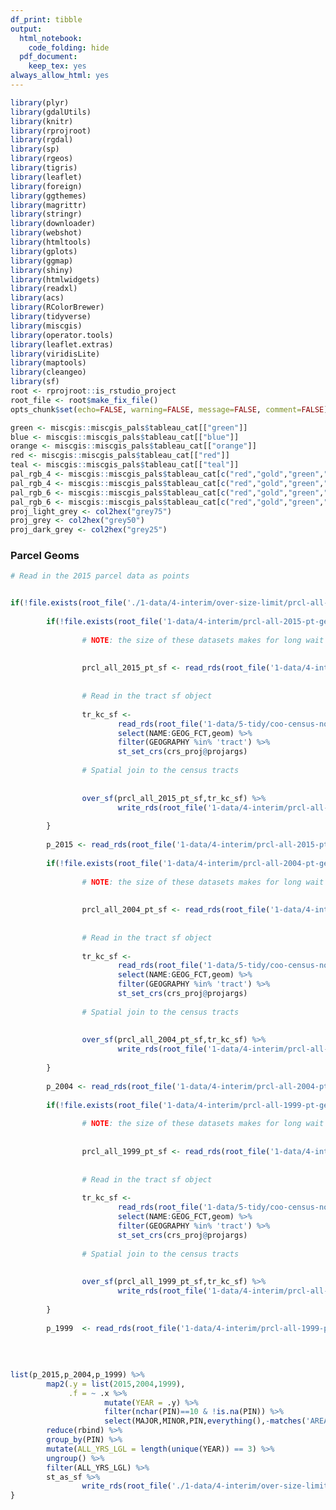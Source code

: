 ```yaml
---
df_print: tibble
output:
  html_notebook:
    code_folding: hide
  pdf_document:
    keep_tex: yes
always_allow_html: yes
---
```


```r
library(plyr)
library(gdalUtils)
library(knitr)
library(rprojroot)
library(rgdal)
library(sp)
library(rgeos)
library(tigris)
library(leaflet)
library(foreign)
library(ggthemes)
library(magrittr)
library(stringr)
library(downloader)
library(webshot)
library(htmltools)
library(gplots)
library(ggmap)
library(shiny)
library(htmlwidgets)
library(readxl)
library(acs)
library(RColorBrewer)
library(tidyverse)
library(miscgis)
library(operator.tools)
library(leaflet.extras)
library(viridisLite)
library(maptools)
library(cleangeo)
library(sf)
root <- rprojroot::is_rstudio_project
root_file <- root$make_fix_file()
opts_chunk$set(echo=FALSE, warning=FALSE, message=FALSE, comment=FALSE)
```

```r
green <- miscgis::miscgis_pals$tableau_cat[["green"]]
blue <- miscgis::miscgis_pals$tableau_cat[["blue"]]
orange <- miscgis::miscgis_pals$tableau_cat[["orange"]]
red <- miscgis::miscgis_pals$tableau_cat[["red"]]
teal <- miscgis::miscgis_pals$tableau_cat[["teal"]]
pal_rgb_4 <- miscgis::miscgis_pals$tableau_cat[c("red","gold","green","blue")] %>% unlist %>% palette()
pal_rgb_4 <- miscgis::miscgis_pals$tableau_cat[c("red","gold","green","blue")] %>% unlist %>% palette()
pal_rgb_6 <- miscgis::miscgis_pals$tableau_cat[c("red","gold","green","blue","orange","purple")] %>% unlist %>% palette()
pal_rgb_6 <- miscgis::miscgis_pals$tableau_cat[c("red","gold","green","blue","orange","purple")] %>% unlist %>% palette()
proj_light_grey <- col2hex("grey75")
proj_grey <- col2hex("grey50")
proj_dark_grey <- col2hex("grey25")
```


### Parcel Geoms

```r

# Read in the 2015 parcel data as points


if(!file.exists(root_file('./1-data/4-interim/over-size-limit/prcl-all-3-years-sf.rds'))){
        
        if(!file.exists(root_file('1-data/4-interim/prcl-all-2015-pt-geoid-sf.rds'))){
                
                # NOTE: the size of these datasets makes for long wait times 
                
                
                prcl_all_2015_pt_sf <- read_rds(root_file('1-data/4-interim/over-size-limit/prcl_all_2015_pt_sf.rds'))
                
                
                # Read in the tract sf object
                
                tr_kc_sf <- 
                        read_rds(root_file('1-data/5-tidy/coo-census-not-acs-all-sf.rds')) %>% 
                        select(NAME:GEOG_FCT,geom) %>% 
                        filter(GEOGRAPHY %in% 'tract') %>% 
                        st_set_crs(crs_proj@projargs)
                
                # Spatial join to the census tracts
                
                
                over_sf(prcl_all_2015_pt_sf,tr_kc_sf) %>% 
                        write_rds(root_file('1-data/4-interim/prcl-all-2015-pt-geoid-sf.rds'))
                
        }
        
        p_2015 <- read_rds(root_file('1-data/4-interim/prcl-all-2015-pt-geoid-sf.rds'))
        
        if(!file.exists(root_file('1-data/4-interim/prcl-all-2004-pt-geoid-sf.rds'))){
                
                # NOTE: the size of these datasets makes for long wait times 
                
                
                prcl_all_2004_pt_sf <- read_rds(root_file('1-data/4-interim/over-size-limit/prcl_all_2004_pt_sf.rds'))
                
                
                # Read in the tract sf object
                
                tr_kc_sf <- 
                        read_rds(root_file('1-data/5-tidy/coo-census-not-acs-all-sf.rds')) %>% 
                        select(NAME:GEOG_FCT,geom) %>% 
                        filter(GEOGRAPHY %in% 'tract') %>% 
                        st_set_crs(crs_proj@projargs)
                
                # Spatial join to the census tracts
                
                
                over_sf(prcl_all_2004_pt_sf,tr_kc_sf) %>%
                        write_rds(root_file('1-data/4-interim/prcl-all-2004-pt-geoid-sf.rds'))
                
        }
        
        p_2004 <- read_rds(root_file('1-data/4-interim/prcl-all-2004-pt-geoid-sf.rds'))
        
        if(!file.exists(root_file('1-data/4-interim/prcl-all-1999-pt-geoid-sf.rds'))){
                
                # NOTE: the size of these datasets makes for long wait times 
                
                
                prcl_all_1999_pt_sf <- read_rds(root_file('1-data/4-interim/over-size-limit/prcl_all_1999_pt_sf.rds'))
                
                
                # Read in the tract sf object
                
                tr_kc_sf <- 
                        read_rds(root_file('1-data/5-tidy/coo-census-not-acs-all-sf.rds')) %>% 
                        select(NAME:GEOG_FCT,geom) %>% 
                        filter(GEOGRAPHY %in% 'tract') %>% 
                        st_set_crs(crs_proj@projargs)
                
                # Spatial join to the census tracts
                
                
                over_sf(prcl_all_1999_pt_sf,tr_kc_sf) %>%
                        write_rds(root_file('1-data/4-interim/prcl-all-1999-pt-geoid-sf.rds'))
                
        }
        
        p_1999  <- read_rds(root_file('1-data/4-interim/prcl-all-1999-pt-geoid-sf.rds'))
        
        
        
        
list(p_2015,p_2004,p_1999) %>%
        map2(.y = list(2015,2004,1999),
             .f = ~ .x %>% 
                     mutate(YEAR = .y) %>% 
                     filter(nchar(PIN)==10 & !is.na(PIN)) %>% 
                     select(MAJOR,MINOR,PIN,everything(),-matches('AREA|PERIMETER|PARCEL|Shape'))) %>% 
        reduce(rbind) %>% 
        group_by(PIN) %>% 
        mutate(ALL_YRS_LGL = length(unique(YEAR)) == 3) %>% 
        ungroup() %>% 
        filter(ALL_YRS_LGL) %>% 
        st_as_sf %>% 
                write_rds(root_file('./1-data/4-interim/over-size-limit/prcl-all-3-years-sf.rds'))
}



```

